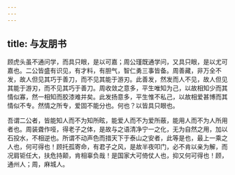```yaml
---
---
---
```

title: 与友朋书
---

顾虎头虽不通问学，而具只眼，是以可嘉；周公瑾既通学问，又具只眼，是以尤可嘉也。二公皆盛有识见，有才料，有胆气，智仁勇三事皆备。周善藏，非万全不发，故人但见其巧于善刀，而不见其能于游刃。此善发，然发而人不见，故人但见其能于游刃，而不见其巧于善刀。周收敛之意多，平生唯知为己，以故相知少而其情似寡，然一相知而胶漆难并矣。此发扬意多，平生惟不私己，以故相爱甚博而其情似不专。然情之所专，爱固不能分也。何也？以皆具只眼也。

吾谓二公者，皆能知人而不为知所眩，能爱人而不为爱所蔽，能用人而不为人所用者也。周装聋作哑，得老子之体，是故与之语清净宁一之化，无为自然之用，加以石投水，不相逆也。所谓不动声色而措天下于泰山之安者，此等是也，最上一乘之人也，何可得也！顾托孤寄命，有君子之风，是故半夜叩门，必不肯以亲为解，而况肩钜任大，扶危持颠，肯相辜负哉！是国家大可倚仗人也，抑又何可得也！顾，通州人；周，麻城人。